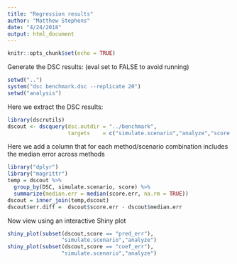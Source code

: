 ```yaml
---
title: "Regression results"
author: "Matthew Stephens"
date: "4/24/2018"
output: html_document
---
```


```r
knitr::opts_chunk$set(echo = TRUE)
```

Generate the DSC results: (eval set to FALSE to avoid running)

```r
setwd("..")
system("dsc benchmark.dsc --replicate 20")
setwd("analysis")
```



Here we extract the DSC results:
```r
library(dscrutils)
dscout <- dscquery(dsc.outdir = "../benchmark",
                   targets    = c("simulate.scenario","analyze","score.err"))
```


Here we add a column that for each method/scenario combination includes the median error across methods
```r
library("dplyr")
library("magrittr")
temp = dscout %>%
  group_by(DSC, simulate.scenario, score) %>%
  summarize(median.err = median(score.err, na.rm = TRUE))
dscout = inner_join(temp,dscout)
dscout$err.diff =  dscout$score.err - dscout$median.err 
```

Now view using an interactive Shiny plot
```r
shiny_plot(subset(dscout,score == "pred_err"),
				 "simulate.scenario","analyze")
shiny_plot(subset(dscout,score == "coef_err"),
				 "simulate.scenario","analyze")
```


